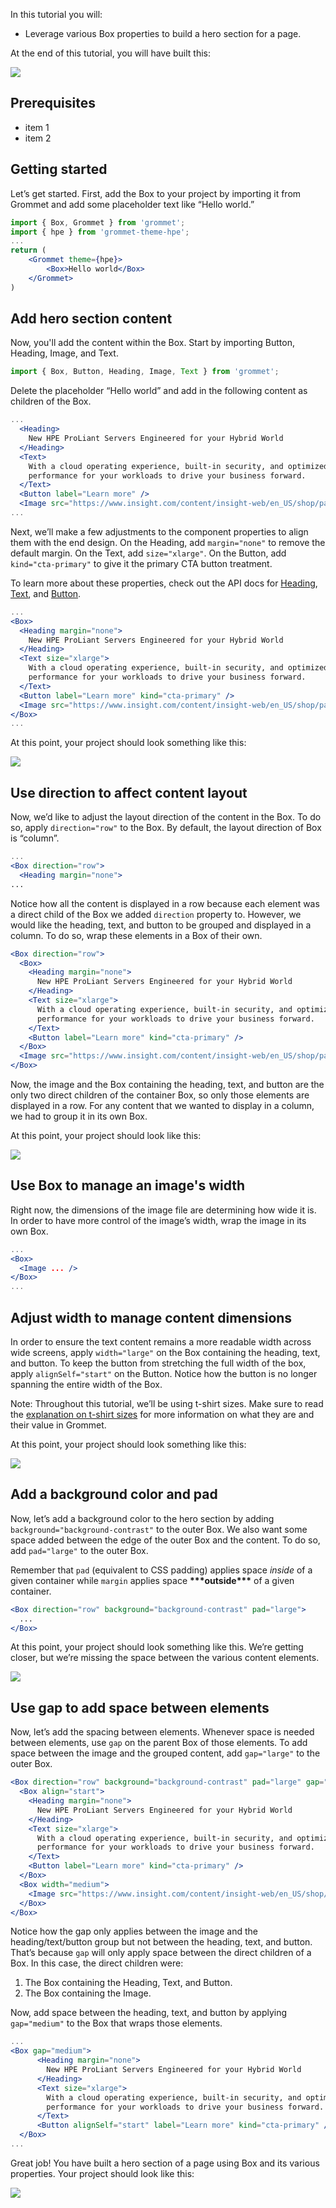
In this tutorial you will:

- Leverage various Box properties to build a hero section for a page.

At the end of this tutorial, you will have built this:

<Box width="large">
  <Image src="/box-model-final.png" />
</Box>

## Prerequisites

- item 1
- item 2

## Getting started

Let’s get started. First, add the Box to your project by importing it from Grommet and add some placeholder text like “Hello world.”

```jsx
import { Box, Grommet } from 'grommet';
import { hpe } from 'grommet-theme-hpe';
...
return (
    <Grommet theme={hpe}>
	    <Box>Hello world</Box>
    </Grommet>
)
```

## Add hero section content

Now, you'll add the content within the Box. Start by importing Button, Heading, Image, and Text.

```jsx
import { Box, Button, Heading, Image, Text } from 'grommet';
```

Delete the placeholder “Hello world” and add in the following content as children of the Box.

```jsx
...
  <Heading>
    New HPE ProLiant Servers Engineered for your Hybrid World
  </Heading>
  <Text>
    With a cloud operating experience, built-in security, and optimized
    performance for your workloads to drive your business forward.
  </Text>
  <Button label="Learn more" />
  <Image src="https://www.insight.com/content/insight-web/en_US/shop/partner/hewlett-packard-enterprise/product-portfolio/servers/jcr%3Acontent/top-inner-full-width/column_layout/-column-1/image_0.img.jpg/1566699651505.jpg" />
...
```

Next, we’ll make a few adjustments to the component properties to align them with the end design. On the Heading, add `margin="none"` to remove the default margin. On the Text, add `size="xlarge"`. On the Button, add `kind="cta-primary"` to give it the primary CTA button treatment.

To learn more about these properties, check out the API docs for [Heading](https://v2.grommet.io/heading), [Text](https://v2.grommet.io/text), and [Button](https://v2.grommet.io/button).

```jsx
...
<Box>
  <Heading margin="none">
    New HPE ProLiant Servers Engineered for your Hybrid World
  </Heading>
  <Text size="xlarge">
    With a cloud operating experience, built-in security, and optimized
    performance for your workloads to drive your business forward.
  </Text>
  <Button label="Learn more" kind="cta-primary" />
  <Image src="https://www.insight.com/content/insight-web/en_US/shop/partner/hewlett-packard-enterprise/product-portfolio/servers/jcr%3Acontent/top-inner-full-width/column_layout/-column-1/image_0.img.jpg/1566699651505.jpg" />
</Box>
...
```

At this point, your project should look something like this:

<Box width="large">
  <Image src="/step-1.png" />
</Box>

## Use direction to affect content layout

Now, we’d like to adjust the layout direction of the content in the Box. To do so, apply `direction="row"` to the Box. By default, the layout direction of Box is “column”.

```jsx
...
<Box direction="row">
  <Heading margin="none">
...
```

Notice how all the content is displayed in a row because each element was a direct child of the Box we added `direction` property to. However, we would like the heading, text, and button to be grouped and displayed in a column. To do so, wrap these elements in a Box of their own.

```jsx
<Box direction="row">
  <Box>
    <Heading margin="none">
      New HPE ProLiant Servers Engineered for your Hybrid World
    </Heading>
    <Text size="xlarge">
      With a cloud operating experience, built-in security, and optimized
      performance for your workloads to drive your business forward.
    </Text>
    <Button label="Learn more" kind="cta-primary" />
  </Box>
  <Image src="https://www.insight.com/content/insight-web/en_US/shop/partner/hewlett-packard-enterprise/product-portfolio/servers/jcr%3Acontent/top-inner-full-width/column_layout/-column-1/image_0.img.jpg/1566699651505.jpg" />
</Box>
```

Now, the image and the Box containing the heading, text, and button are the only two direct children of the container Box, so only those elements are displayed in a row. For any content that we wanted to display in a column, we had to group it in its own Box.

At this point, your project should look like this:

<Box width="large">
  <Image src="/step-2.png" />
</Box>

## Use Box to manage an image's width

Right now, the dimensions of the image file are determining how wide it is. In order to have more control of the image’s width, wrap the image in its own Box.

```jsx
...
<Box>
  <Image ... />
</Box>
...
```

## Adjust width to manage content dimensions

In order to ensure the text content remains a more readable width across wide screens, apply `width="large"` on the Box containing the heading, text, and button. To keep the button from stretching the full width of the box, apply `alignSelf="start"` on the Button. Notice how the button is no longer spanning the entire width of the Box.

Note: Throughout this tutorial, we’ll be using t-shirt sizes. Make sure to read the [explanation on t-shirt sizes](/foundation/tshirt-sizing) for more information on what they are and their value in Grommet.

At this point, your project should look something like this:

<Box width="large">
  <Image src="/step-3.png" />
</Box>

## Add a background color and pad

Now, let’s add a background color to the hero section by adding `background="background-contrast"` to the outer Box. We also want some space added between the edge of the outer Box and the content. To do so, add `pad="large"` to the outer Box.

Remember that `pad` (equivalent to CSS padding) applies space _inside_ of a given container while `margin` applies space **\*\*\***outside**\*\*\*** of a given container.

```jsx
<Box direction="row" background="background-contrast" pad="large">
  ...
</Box>
```

At this point, your project should look something like this. We’re getting closer, but we’re missing the space between the various content elements.

<Box width="large">
  <Image src="/step-3.png" />
</Box>

## Use gap to add space between elements

Now, let’s add the spacing between elements. Whenever space is needed between elements, use `gap` on the parent Box of those elements. To add space between the image and the grouped content, add `gap="large"` to the outer Box.

```jsx
<Box direction="row" background="background-contrast" pad="large" gap="large">
  <Box align="start">
    <Heading margin="none">
      New HPE ProLiant Servers Engineered for your Hybrid World
    </Heading>
    <Text size="xlarge">
      With a cloud operating experience, built-in security, and optimized
      performance for your workloads to drive your business forward.
    </Text>
    <Button label="Learn more" kind="cta-primary" />
  </Box>
  <Box width="medium">
    <Image src="https://www.insight.com/content/insight-web/en_US/shop/partner/hewlett-packard-enterprise/product-portfolio/servers/jcr%3Acontent/top-inner-full-width/column_layout/-column-1/image_0.img.jpg/1566699651505.jpg" />
  </Box>
</Box>
```

Notice how the gap only applies between the image and the heading/text/button group but not between the heading, text, and button. That’s because `gap` will only apply space between the direct children of a Box. In this case, the direct children were:

1. The Box containing the Heading, Text, and Button.
2. The Box containing the Image.

Now, add space between the heading, text, and button by applying `gap="medium"` to the Box that wraps those elements.

```jsx
...
<Box gap="medium">
	  <Heading margin="none">
	    New HPE ProLiant Servers Engineered for your Hybrid World
	  </Heading>
	  <Text size="xlarge">
	    With a cloud operating experience, built-in security, and optimized
	    performance for your workloads to drive your business forward.
	  </Text>
	  <Button alignSelf="start" label="Learn more" kind="cta-primary" />
  </Box>
...
```

Great job! You have built a hero section of a page using Box and its various properties. Your project should look like this:

<Box width="large">
  <Image src="/box-model-final.png" />
</Box>
